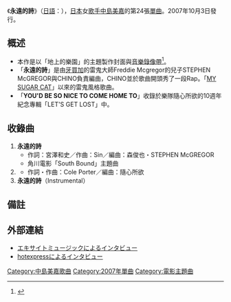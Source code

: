 {{Infobox Single 
| Name           = 永遠的詩
| Cover          = Eien_no_Uta.JPG
| Artist         = [[中島美嘉|中島美嘉]]
| Album          = [[VOICE_美聲嘉音|VOICE]]
| B-side         = YOU'D BE SO NICE TO COME HOME TO
| Released       = 2007年10月3日
| Format         = 
| Recorded       = 
| Genre          = [[J-POP|J-POP]]
| Length         = 14分50秒
| Label          = [[Sony_Music_Associated_Records|Sony Music Associated Records]]
| Writer         = 
| Producer       = 
| Certification  =
| Chart position =*週間最高排行第5位（[[Oricon公信榜|Oricon]]）
| Last single    = [[LIFE_(中島美嘉單曲)|LIFE]]<br />（2007年）  
| This single    = '''永遠的詩'''<br />（2007年）  
| Next single    = [[SAKURA〜櫻花霧海〜|SAKURA〜櫻花霧海〜]]<br /> （2008年）
}}
《'''永遠的詩'''》（[[日語|日語]]：{{lang|ja|'''永遠の詩'''}}），[[日本|日本]]女[[歌手|歌手]][[中島美嘉|中島美嘉]]的第24張[[單曲|單曲]]。2007年10月3日發行。

==概述==
*本作是以「地上的樂園」的主題製作封面與[[音樂錄像帶|音樂錄像帶]]<ref>{{Cite web |url=http://www.sonymusic.co.jp/Music/Arch/AI/MikaNakashima/AICL-1857/index.html |title=Sony Music Online Japan : 中島美嘉 : 永遠の詩 |access-date=2012-02-25 |archive-date=2019-02-04 |archive-url=https://web.archive.org/web/20190204014426/http://www.sonymusic.co.jp/Music/Arch/AI/MikaNakashima/AICL-1857/index.html |dead-url=no }}</ref>。
*「'''永遠的詩'''」是由[[牙買加|牙買加]]的雷鬼大師Freddie Mcgregor的兒子STEPHEN McGREGOR與CHINO負責編曲，CHINO並於歌曲開頭秀了一段Rap。「[[MY_SUGAR_CAT|MY SUGAR CAT]]」以來的雷鬼風格歌曲。
*「'''YOU'D BE SO NICE TO COME HOME TO'''」收錄於樂隊隨心所欲的10週年紀念專輯「LET'S GET LOST」中。

==收錄曲==
#'''永遠的詩'''
#*作詞：宮澤和史／作曲：Sin／編曲：森俊也・STEPHEN McGREGOR
#*角川電影「South Bound」主題曲
#'''{{le|You'd Be So Nice to Come Home To}}'''
#*作詞・作曲：Cole Porter／編曲：隨心所欲
#'''永遠的詩'''（Instrumental）

==備註==
{{Reflist}}

==外部連結==
*[http://www.excite.co.jp/music/close_up/0710_nakashima?c=interview エキサイトミュージックによるインタビュー] {{Wayback|url=http://www.excite.co.jp/music/close_up/0710_nakashima?c=interview |date=20150516224421 }}
*[https://web.archive.org/web/20090427000220/http://www.hotexpress.co.jp/interview/nakashima_071003/ hotexpressによるインタビュー]

{{中島美嘉}}

{{DEFAULTSORT:Eien no Uta}}
[[Category:中島美嘉歌曲|Category:中島美嘉歌曲]]
[[Category:2007年單曲|Category:2007年單曲]]
[[Category:電影主題曲|Category:電影主題曲]]
